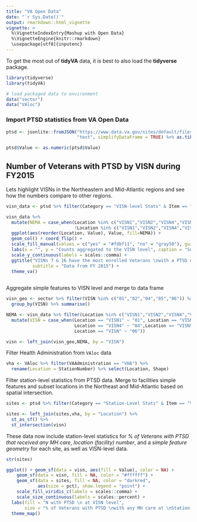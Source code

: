 ```yaml
---
title: "VA Open Data"
date: "`r Sys.Date()`"
output: rmarkdown::html_vignette
vignette: >
  %\VignetteIndexEntry{Mashup with Open Data}
  %\VignetteEngine{knitr::rmarkdown}
  \usepackage[utf8]{inputenc}
---
```


To get the most out of __tidyVA__ data, it is best to also load the __tidyverse__ package.

```r
library(tidyverse)
library(tidyVA)

# load packaged data to environment
data("sector")
data("VAloc")
```

### Import PTSD statistics from VA Open Data

```r
ptsd <- jsonlite::fromJSON("https://www.data.va.gov/sites/default/files/NEPEC_Overview_PTSD_FY15.json",
                           "text", simplifyDataFrame = TRUE) %>% as.tibble()

ptsd$Value <- as.numeric(ptsd$Value)
```

## Number of Veterans with PTSD by VISN during FY2015

Lets highlight VISNs in the Northeastern and Mid-Atlantic regions and see how the numbers compare to other regions.

```r

visn_data <- ptsd %>% filter(Category == "VISN-level Stats" & Item == "N with PTSD")

visn_data %>% 
  mutate(NEMA = case_when(Location %in% c("VISN1","VISN2","VISN4","VISN5","VISN6") ~ "yes",
                          !Location %in% c("VISN1","VISN2","VISN4","VISN5","VISN6") ~ "no")) %>%
  ggplot(aes(reorder(Location, Value), Value, fill=NEMA)) + 
  geom_col() + coord_flip() + 
  scale_fill_manual(values = c("yes" = "#fdbf11", "no" = "gray50"), guide = FALSE) +
  labs(x = "", y = "Counts aggregated to the VISN level", caption = "Source: data.va.gov") + 
  scale_y_continuous(labels = scales::comma) +
  ggtitle("VISNs 7 & 16 have the most enrolled Veterans \nwith a PTSD diagnosis",
          subtitle = "Data from FY 2015") +
  theme_va()
  

```


Aggregate simple features to VISN level and merge to data frame

```r
visn_geo <- sector %>% filter(VISN %in% c("01","02","04","05","06")) %>% 
  group_by(VISN) %>% summarise()

NEMA <- visn_data %>% filter(Location %in% c("VISN1","VISN2","VISN4","VISN5","VISN6")) %>%
  mutate(VISN = case_when(Location == "VISN1" ~ "01", Location == "VISN2" ~ "02", 
                          Location == "VISN4" ~ "04",Location == "VISN5" ~ "05", 
                          Location == "VISN" ~ "06"))

visn <- left_join(visn_geo,NEMA, by = "VISN") 

```

Filter Health Administration from `VAloc` data

```r

vha <- VAloc %>% filter(VAAdministration == "VHA") %>% 
  rename(Location = StationNumber) %>% select(Location, Shape)

```

Filter station-level statistics from PTSD data. Merge to facilities simple features and subset locations in the Northeast and Mid-Atlantic based on spatial intersection.

```r
sites <- ptsd %>% filter(Category == "Station-Level Stats" & Item == "% of Veterans with PTSD that received any MH care") %>% mutate(pct = Value /100)

sites <- left_join(sites,vha, by = "Location") %>% 
  st_as_sf() %>%
  st_intersection(visn)

```

These data now include station-level statistics for *% of Veterans with PTSD that received any MH care*, *location (facility) number*, and a *simple feature geometry* for each site, as well as VISN-level data.

```r
str(sites)
```


```r

ggplot() + geom_sf(data = visn, aes(fill = Value), color = NA) +
    geom_sf(data = visn, fill = NA, color = "#ffffff") +
    geom_sf(data = sites, fill = NA, color = "darkred", 
            aes(size = pct), show.legend = "point") +
    scale_fill_viridis_c(labels = scales::comma) +
    scale_size_continuous(labels = scales::percent) +
  labs(fill = "N with PTSD \n at VISN level", 
       size = "% of Veterans with PTSD \nwith any MH care at \nStation-level") +
  theme_map()

```

